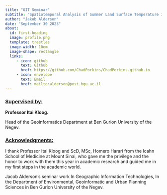 ```yaml
---
title: "GIT Seminar"
subtitle: "Spatiotemporal Analysis of Summer Land Surface Temperature in New York City's Synthetic Turf Fields (2013-2022): Integrating Landsat 8 and Weather Station Data, Empowered by Machine Learning Techniques."
author: "Jakob Alderson"
date: "September 30 2023"
about:
  id: first-heading
  image: profile.png
  template: trestles
  image-width: 10em
  image-shape: rectangle
  links:
     - icon: github
       text: Github
       href: https://github.com/ChadPorkins/ChadPorkins.github.io
     - icon: envelope
       text: Email
       href: mailto:alderson@post.bgu.ac.il
---
```


:::{#first-heading}

### [Supervised by:]{.underline}

**Professor Itai Kloog.**

Head of the Geoinformatics Department at Ben Gurion University of the Negev.

### [Acknowledgments:]{.underline}

I thank Professor Itai Kloog and ScD, MSc, Homero Harari from the Icahn School of Medicine at Mount Sinai, who gave me the privilege and the honor to work with them this year in academic research and guided me in my first steps in the academic world.

:::

Jacob Alderson's seminar work In Geographic Information Technologies, In the Department of Environmental, Geoinformatic and Urban Planning Sciences in Ben Gurion University of the Negev.
